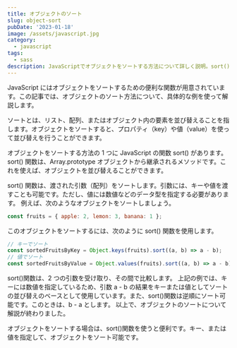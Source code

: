 ```yaml
---
title: オブジェクトのソート
slug: object-sort
pubDate: '2023-01-18'
image: /assets/javascript.jpg
category:
  - javascript
tags:
  - sass
description: JavaScriptでオブジェクトをソートする方法について詳しく説明。sort()関数を使ってキーや値を指定して並び替え可能。逆順でのソートも可能。
---
```


JavaScript にはオブジェクトをソートするための便利な関数が用意されています。この記事では、オブジェクトのソート方法について、具体的な例を使って解説します。

ソートとは、リスト、配列、またはオブジェクト内の要素を並び替えることを指します。オブジェクトをソートすると、プロパティ（key）や値（value）を使って並び替えを行うことができます。

オブジェクトをソートする方法の 1 つに JavaScript の関数 sort() があります。 sort() 関数は、Array.prototype オブジェクトから継承されるメソッドです。これを使えば、オブジェクトを並び替えることができます。

sort() 関数は、渡された引数（配列）をソートします。引数には、キーや値を渡すことも可能です。ただし、値には数値などのデータ型を指定する必要があります。 例えば、次のようなオブジェクトをソートしましょう。

```javascript
const fruits = { apple: 2, lemon: 3, banana: 1 };
```

このオブジェクトをソートするには、次のように sort() 関数を使用します。

```javascript
// キーでソート
const sortedFruitsByKey = Object.keys(fruits).sort((a, b) => a - b);
// 値でソート
const sortedFruitsByValue = Object.values(fruits).sort((a, b) => a - b);
```

sort()関数は、2 つの引数を受け取り、その間で比較します。
上記の例では、キーには数値を指定しているため、引数 a - b の結果をキーまたは値としてソートの並び替えのベースとして使用しています。また、sort()関数は逆順にソート可能です。このときは、b - a とします。 以上で、オブジェクトのソートについて解説が終わりました。

オブジェクトをソートする場合は、sort()関数を使うと便利です。キー、または値を指定して、オブジェクトをソート可能です。
